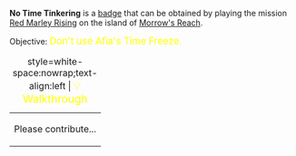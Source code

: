 '''No Time Tinkering''' is a [[Badges|badge]] that can be obtained by playing the mission [[Red Marley Rising]] on the island of [[Morrow's Reach]].

Objective: <big style="color:yellow">Don't use Afia's Time Freeze.</big>

{| class="mw-collapsible mw-collapsed"
|+ style=white-space:nowrap;text-align:left | <big style="color:yellow">💡 Walkthrough</big>
|-
| Please contribute...
|}